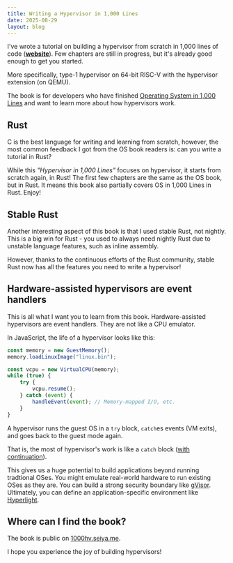 ```yaml
---
title: Writing a Hypervisor in 1,000 Lines
date: 2025-08-29
layout: blog
---
```


I've wrote a tutorial on building a hypervisor from scratch in 1,000 lines of code (**[website](https://1000hv.seiya.me/en)**). Few chapters are still in progress, but it's already good enough to get you started.

More specifically, type-1 hypervisor on 64-bit RISC-V with the hypervisor extension (on QEMU).

The book is for developers who have finished [Operating System in 1,000 Lines](https://1000os.seiya.me/en) and want to learn more about how hypervisors work.

## Rust

C is the best language for writing and learning from scratch, however, the most common feedback I got from the OS book readers is: can you write a tutorial in Rust?

While this *"Hypervisor in 1,000 Lines"* focuses on hypervisor, it starts from scratch again, in Rust! The first few chapters are the same as the OS book, but in Rust. It means this book also partially covers OS in 1,000 Lines in Rust. Enjoy!

## Stable Rust

Another interesting aspect of this book is that I used stable Rust, not nightly. This is a big win for Rust - you used to always need nightly Rust due to unstable language features, such as inline assembly. 

However, thanks to the continuous efforts of the Rust community, stable Rust now has all the features you need to write a hypervisor!

## Hardware-assisted hypervisors are event handlers

This is all what I want you to learn from this book. Hardware-assisted hypervisors are event handlers. They are not like a CPU emulator.

In JavaScript, the life of a hypervisor looks like this:

```js
const memory = new GuestMemory();
memory.loadLinuxImage("linux.bin");

const vcpu = new VirtualCPU(memory);
while (true) {
    try {
        vcpu.resume();
    } catch (event) {
        handleEvent(event); // Memory-mapped I/O, etc.
    }
}
```

A hypervisor runs the guest OS in a `try` block, `catch`es events (VM exits), and goes back to the guest mode again.

That is, the most of hypervisor's work is like a `catch` block ([with continuation](https://overreacted.io/algebraic-effects-for-the-rest-of-us/)).

This gives us a huge potential to build applications beyond running tradtional OSes. You might emulate real-world hardware to run existing OSes as they are. You can build a strong security boundary like [gVisor](https://gvisor.dev/). Ultimately, you can define an application-specific environment like [Hyperlight](https://opensource.microsoft.com/blog/2024/11/07/introducing-hyperlight-virtual-machine-based-security-for-functions-at-scale/).

## Where can I find the book?

The book is public on [1000hv.seiya.me](https://1000hv.seiya.me/en).

I hope you experience the joy of building hypervisors!
